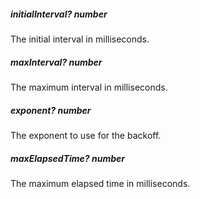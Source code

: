 ##### **initialInterval?** number
The initial interval in milliseconds.

##### **maxInterval?** number
The maximum interval in milliseconds.

##### **exponent?** number
The exponent to use for the backoff.

##### **maxElapsedTime?** number
The maximum elapsed time in milliseconds.

